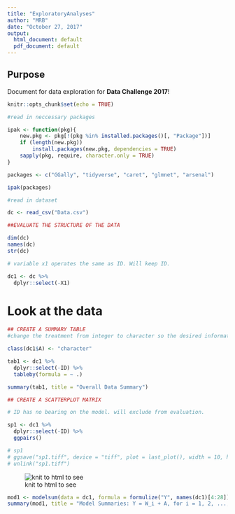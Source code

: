```yaml
---
title: "ExploratoryAnalyses"
author: "MRB"
date: "October 27, 2017"
output:
  html_document: default
  pdf_document: default
---
```


## Purpose
Document for data exploration for __Data Challenge 2017__!

```r
knitr::opts_chunk$set(echo = TRUE)

#read in neccessary packages

ipak <- function(pkg){
    new.pkg <- pkg[!(pkg %in% installed.packages()[, "Package"])]
    if (length(new.pkg)) 
        install.packages(new.pkg, dependencies = TRUE)
    sapply(pkg, require, character.only = TRUE)
}

packages <- c("GGally", "tidyverse", "caret", "glmnet", "arsenal")

ipak(packages)

#read in dataset

dc <- read_csv("Data.csv")

##EVALUATE THE STRUCTURE OF THE DATA

dim(dc)
names(dc)
str(dc)

# variable x1 operates the same as ID. Will keep ID.

dc1 <- dc %>% 
  dplyr::select(-X1)
```

# Look at the data

```r

## CREATE A SUMMARY TABLE
#change the treatment from integer to character so the desired information is expressed in the summary table

class(dc1$A) <- "character"

tab1 <- dc1 %>% 
  dplyr::select(-ID) %>% 
  tableby(formula = ~ .)

summary(tab1, title = "Overall Data Summary")
```


```r

## CREATE A SCATTERPLOT MATRIX

# ID has no bearing on the model. will exclude from evaluation.

sp1 <- dc1 %>% 
  dplyr::select(-ID) %>% 
  ggpairs()

# sp1
# ggsave("sp1.tiff", device = "tiff", plot = last_plot(), width = 10, height = 10, unit = "in")
# unlink("sp1.tiff")
```

![knit to html to see](sp1.tiff)

```r

mod1 <- modelsum(data = dc1, formula = formulize("Y", names(dc1)[4:28]), adjust = ~ A, family = "gaussian")
summary(mod1, title = "Model Summaries: Y = W_i + A, for i = 1, 2, ..., 25")
```

